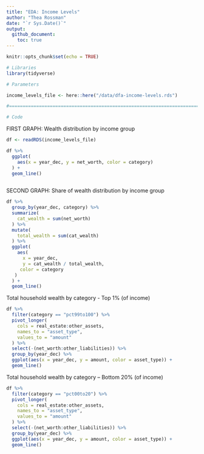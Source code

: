 ```yaml
---
title: "EDA: Income Levels"
author: "Thea Rossman"
date: "`r Sys.Date()`"
output: 
  github_document:
    toc: true
---
```


```r
knitr::opts_chunk$set(echo = TRUE)
```

```r
# Libraries
library(tidyverse)

# Parameters

income_levels_file <- here::here("/data/dfa-income-levels.rds")

#===============================================================================

# Code
```


FIRST GRAPH: Wealth distribution by income group

```r
df <- readRDS(income_levels_file)

df %>%
  ggplot(
    aes(x = year_dec, y = net_worth, color = category)
  ) +
  geom_line()
  

```


SECOND GRAPH: Share of wealth distribution by income group

```r
df %>%
  group_by(year_dec, category) %>%
  summarize(
    cat_wealth = sum(net_worth)
  ) %>%
  mutate(
    total_wealth = sum(cat_wealth)
  ) %>%
  ggplot(
    aes(
      x = year_dec, 
      y = cat_wealth / total_wealth, 
     color = category
   )
  ) +
  geom_line()

```


Total household wealth by category - Top 1% (of income)

```r
df %>%
  filter(category == "pct99to100") %>%
  pivot_longer(
    cols = real_estate:other_assets,
    names_to = "asset_type",
    values_to = "amount"
  ) %>%
  select(-(net_worth:other_liabilities)) %>%
  group_by(year_dec) %>%
  ggplot(aes(x = year_dec, y = amount, color = asset_type)) +
  geom_line()

```

Total household wealth by category -- Bottom 20% (of income)

```r
df %>%
  filter(category == "pct00to20") %>%
  pivot_longer(
    cols = real_estate:other_assets,
    names_to = "asset_type",
    values_to = "amount"
  ) %>%
  select(-(net_worth:other_liabilities)) %>%
  group_by(year_dec) %>%
  ggplot(aes(x = year_dec, y = amount, color = asset_type)) +
  geom_line()
```

